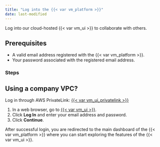 ```yaml
---
title: "Log into the {{< var vm_platform >}}"
date: last-modified
---
```


Log into our cloud-hosted {{< var vm_ui >}} to collaborate with others.

## Prerequisites

- A valid email address registered with the {{< var vm_platform >}}.
- Your password associated with the registered email address.

### Steps

::: {.column-margin}
::: {.callout}
## Using a company VPC?
Log in through AWS PrivateLink: [{{< var vm_ui_privatelink >}}]({{< var vm_ui_privatelink >}})
:::
:::

1. In a web browser, go to [{{< var vm_ui >}}]({{< var vm_url >}}).
2. Click **Log In** and enter your email address and password.
3. Click **Continue**.

After successful login, you are redirected to the main dashboard of the {{< var vm_platform >}} where you can start exploring the features of the {{< var vm_ui >}}.

<!---
## What's next

[Summarize the task and provide any next steps or resources for the user to continue their learning or work.]
--->
